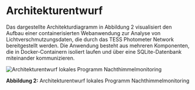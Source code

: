 # Architekturentwurf

Das dargestellte Architekturdiagramm in Abbildung 2 visualisiert den Aufbau einer containerisierten Webanwendung zur Analyse von Lichtverschmutzungsdaten, die durch das TESS Photometer Network bereitgestellt werden. Die Anwendung besteht aus mehreren Komponenten, die in Docker-Containern isoliert laufen und über eine SQLite-Datenbank miteinander kommunizieren.

![Architekturentwurf lokales Programm Nachthimmelmonitoring](/concept/Server_Architecture_Gantrisch.png)

**Abbildung 2:** Architekturentwurf lokales Programm Nachthimmelmonitoring